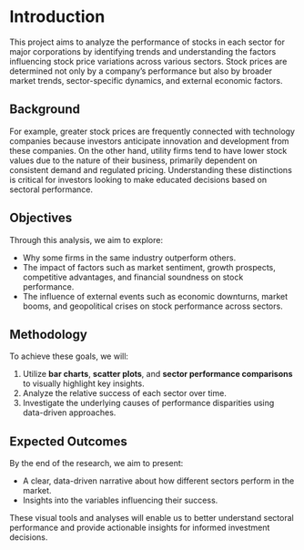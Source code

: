 # Introduction


This project aims to analyze the performance of stocks in each sector for major corporations by identifying trends and understanding the factors influencing stock price variations across various sectors. Stock prices are determined not only by a company's performance but also by broader market trends, sector-specific dynamics, and external economic factors.

## Background

For example, greater stock prices are frequently connected with technology companies because investors anticipate innovation and development from these companies. On the other hand, utility firms tend to have lower stock values due to the nature of their business, primarily dependent on consistent demand and regulated pricing. Understanding these distinctions is critical for investors looking to make educated decisions based on sectoral performance.

## Objectives

Through this analysis, we aim to explore:

* Why some firms in the same industry outperform others.
* The impact of factors such as market sentiment, growth prospects, competitive advantages, and financial soundness on stock performance.
* The influence of external events such as economic downturns, market booms, and geopolitical crises on stock performance across sectors.



## Methodology

To achieve these goals, we will:

1. Utilize **bar charts**, **scatter plots**, and **sector performance comparisons** to visually highlight key insights.
2. Analyze the relative success of each sector over time.
3. Investigate the underlying causes of performance disparities using data-driven approaches.

## Expected Outcomes

By the end of the research, we aim to present:

- A clear, data-driven narrative about how different sectors perform in the market.
- Insights into the variables influencing their success.

These visual tools and analyses will enable us to better understand sectoral performance and provide actionable insights for informed investment decisions.